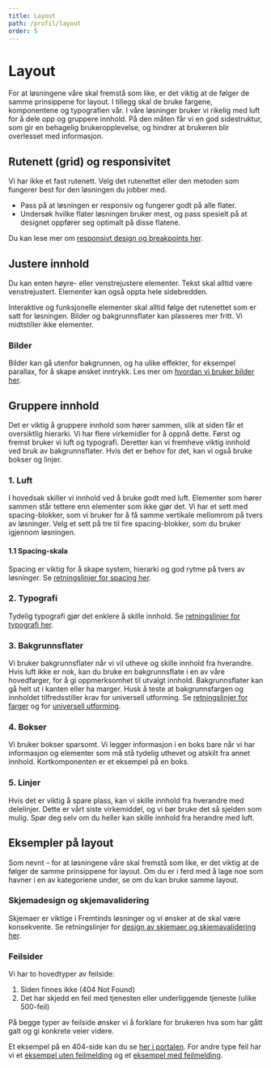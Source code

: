 ```yaml
---
title: Layout
path: /profil/layout
order: 5
---
```


# Layout

For at løsningene våre skal fremstå som like, er det viktig at de følger de samme prinsippene for layout. I tillegg skal de bruke fargene, komponentene og typografien vår. I våre løsninger bruker vi rikelig med luft for å dele opp og gruppere innhold. På den måten får vi en god sidestruktur, som gir en behagelig brukeropplevelse, og hindrer at brukeren blir overlesset med informasjon.

## Rutenett (grid) og responsivitet

Vi har ikke et fast rutenett. Velg det rutenettet eller den metoden som fungerer best for den løsningen du jobber med.

-   Pass på at løsningen er responsiv og fungerer godt på alle flater.
-   Undersøk hvilke flater løsningen bruker mest, og pass spesielt på at designet oppfører seg optimalt på disse flatene.

Du kan lese mer om [responsivt design og breakpoints her](/komigang/mobil).

## Justere innhold

Du kan enten høyre- eller venstrejustere elementer. Tekst skal alltid være venstrejustert. Elementer kan også oppta hele sidebredden.

Interaktive og funksjonelle elementer skal alltid følge det rutenettet som er satt for løsningen. Bilder og bakgrunnsflater kan plasseres mer fritt. Vi midtstiller ikke elementer.

### Bilder

Bilder kan gå utenfor bakgrunnen, og ha ulike effekter, for eksempel parallax, for å skape ønsket inntrykk. Les mer om [hvordan vi bruker bilder her](/profil/bildebruk).

## Gruppere innhold

Det er viktig å gruppere innhold som hører sammen, slik at siden får et oversiktlig hierarki. Vi har flere virkemidler for å oppnå dette. Først og fremst bruker vi luft og typografi. Deretter kan vi fremheve viktig innhold ved bruk av bakgrunnsflater. Hvis det er behov for det, kan vi også bruke bokser og linjer.

### 1. Luft

I hovedsak skiller vi innhold ved å bruke godt med luft. Elementer som hører sammen står tettere enn elementer som ikke gjør det. Vi har et sett med spacing-blokker, som vi bruker for å få samme vertikale mellomrom på tvers av løsninger. Velg et sett på tre til fire spacing-blokker, som du bruker igjennom løsningen.

#### 1.1 Spacing-skala

Spacing er viktig for å skape system, hierarki og god rytme på tvers av løsninger. Se [retningslinjer for spacing her](/profil/spacing).

### 2. Typografi

Tydelig typografi gjør det enklere å skille innhold. Se [retningslinjer for typografi her](/profil/typografi).

### 3. Bakgrunnsflater

Vi bruker bakgrunnsflater når vi vil utheve og skille innhold fra hverandre. Hvis luft ikke er nok, kan du bruke en bakgrunnsflate i en av våre hovedfarger, for å gi oppmerksomhet til utvalgt innhold. Bakgrunnsflater kan gå helt ut i kanten eller ha marger. Husk å teste at bakgrunnsfargen og innholdet tilfredsstiller krav for universell utforming. Se [retningslinjer for farger](/profil/farger) og for [universell utforming](/universell-utforming).

### 4. Bokser

Vi bruker bokser sparsomt. Vi legger informasjon i en boks bare når vi har informasjon og elementer som må stå tydelig uthevet og atskilt fra annet innhold. Kortkomponenten er et eksempel på en boks.

### 5. Linjer

Hvis det er viktig å spare plass, kan vi skille innhold fra hverandre med delelinjer. Dette er vårt siste virkemiddel, og vi bør bruke det så sjelden som mulig. Spør deg selv om du heller kan skille innhold fra herandre med luft.

## Eksempler på layout

Som nevnt – for at løsningene våre skal fremstå som like, er det viktig at de følger de samme prinsippene for layout. Om du er i ferd med å lage noe som havner i en av kategoriene under, se om du kan bruke samme layout.

### Skjemadesign og skjemavalidering

Skjemaer er viktige i Fremtinds løsninger og vi ønsker at de skal være konsekvente. Se retningslinjer for [design av skjemaer og skjemavalidering her](/profil/skjemadesign).

### Feilsider

Vi har to hovedtyper av feilside:

1.  Siden finnes ikke (404 Not Found)
2.  Det har skjedd en feil med tjenesten eller underliggende tjeneste (ulike 500-feil)

På begge typer av feilside ønsker vi å forklare for brukeren hva som har gått galt og gi konkrete veier videre.

Et eksempel på en 404-side kan du se [her i portalen](/404). For andre type feil har vi et [eksempel uten feilmelding](/eksempler/feilmelding-500) og et [eksempel med feilmelding](/eksempler/feilmelding-500-med-melding).
